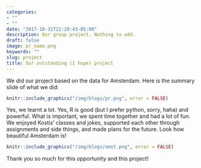 ```yaml
---
categories:
- ""
- ""
date: "2017-10-31T21:28:43-05:00"
description: Our group project. Nothing to add.
draft: false
image: pr_name.png
keywords: ""
slug: project
title: Our outstanding (I hope) project
---
```

We did our project based on the data for Amsterdam. Here is the summary slide of what we did:

```r
knitr::include_graphics("/img/blogs/pr.png", error = FALSE)
```

Yes, we learnt a lot. Yes, R is good (but I prefer python, sorry, haha) and powerful. What is important, we spent time together and had a lot of fun. We enjoyed Kostis' classes and jokes, supported each other through assignments and side things, and made plans for the future. Look how beautiful Amsterdam is!

```r
knitr::include_graphics("/img/blogs/amst.png", error = FALSE)
```

Thank you so much for this opportunity and this project!